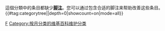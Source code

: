 {{Parent monthly clean up category|No footnotes||缺少脚注|More footnotes}}
這個分類中的条目都缺少'''[[Wikipedia:脚注|脚注]]'''。您可以通过包含合适的脚注来帮助改善这些条目。
{{#tag:categorytree|{{PAGENAME}}|depth=0|showcount=on|mode=all}}

[[Category:有來源問題的維基百科條目|F]]
[[Category:按月分类的维基百科维护分类|Category:按月分类的维基百科维护分类]]